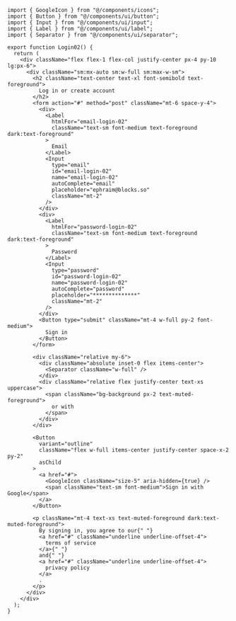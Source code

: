 ```tsx
import { GoogleIcon } from "@/components/icons";
import { Button } from "@/components/ui/button";
import { Input } from "@/components/ui/input";
import { Label } from "@/components/ui/label";
import { Separator } from "@/components/ui/separator";

export function Login02() {
  return (
    <div className="flex flex-1 flex-col justify-center px-4 py-10 lg:px-6">
      <div className="sm:mx-auto sm:w-full sm:max-w-sm">
        <h2 className="text-center text-xl font-semibold text-foreground">
          Log in or create account
        </h2>
        <form action="#" method="post" className="mt-6 space-y-4">
          <div>
            <Label
              htmlFor="email-login-02"
              className="text-sm font-medium text-foreground dark:text-foreground"
            >
              Email
            </Label>
            <Input
              type="email"
              id="email-login-02"
              name="email-login-02"
              autoComplete="email"
              placeholder="ephraim@blocks.so"
              className="mt-2"
            />
          </div>
          <div>
            <Label
              htmlFor="password-login-02"
              className="text-sm font-medium text-foreground dark:text-foreground"
            >
              Password
            </Label>
            <Input
              type="password"
              id="password-login-02"
              name="password-login-02"
              autoComplete="password"
              placeholder="**************"
              className="mt-2"
            />
          </div>
          <Button type="submit" className="mt-4 w-full py-2 font-medium">
            Sign in
          </Button>
        </form>

        <div className="relative my-6">
          <div className="absolute inset-0 flex items-center">
            <Separator className="w-full" />
          </div>
          <div className="relative flex justify-center text-xs uppercase">
            <span className="bg-background px-2 text-muted-foreground">
              or with
            </span>
          </div>
        </div>

        <Button
          variant="outline"
          className="flex w-full items-center justify-center space-x-2 py-2"
          asChild
        >
          <a href="#">
            <GoogleIcon className="size-5" aria-hidden={true} />
            <span className="text-sm font-medium">Sign in with Google</span>
          </a>
        </Button>

        <p className="mt-4 text-xs text-muted-foreground dark:text-muted-foreground">
          By signing in, you agree to our{" "}
          <a href="#" className="underline underline-offset-4">
            terms of service
          </a>{" "}
          and{" "}
          <a href="#" className="underline underline-offset-4">
            privacy policy
          </a>
          .
        </p>
      </div>
    </div>
  );
}
```
